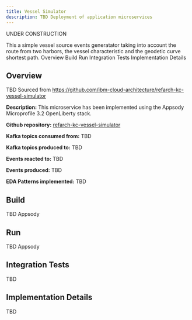 ```yaml
---
title: Vessel Simulator
description: TBD Deployment of application microservices
---
```


<InlineNotification kind="warning">UNDER CONSTRUCTION</InlineNotification>

<PageDescription>
This a simple vessel source events generatator taking into account the route from two harbors, the vessel characteristic and the geodetic curve shortest path.
</PageDescription>

<AnchorLinks>
  <AnchorLink>Overview</AnchorLink>
  <AnchorLink>Build</AnchorLink>
  <AnchorLink>Run</AnchorLink>
  <AnchorLink>Integration Tests</AnchorLink>
  <AnchorLink>Implementation Details</AnchorLink>
</AnchorLinks>

## Overview

TBD Sourced from https://github.com/ibm-cloud-architecture/refarch-kc-vessel-simulator

**Description:** This microservice has been implemented using the Appsody Microprofile 3.2 OpenLiberty stack.

**Github repository:** [refarch-kc-vessel-simulator](https://github.com/ibm-cloud-architecture/refarch-kc-vessel-simulator)

**Kafka topics consumed from:** TBD

**Kafka topics produced to:** TBD

**Events reacted to:** TBD

**Events produced:** TBD

**EDA Patterns implemented:** TBD

## Build

TBD Appsody

## Run

TBD Appsody

## Integration Tests

TBD

## Implementation Details

TBD
